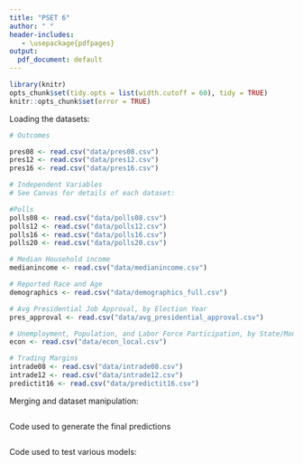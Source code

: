 ```yaml
---
title: "PSET 6"
author: " "
header-includes:
   - \usepackage{pdfpages}
output:
  pdf_document: default
---
```


```r
library(knitr)
opts_chunk$set(tidy.opts = list(width.cutoff = 60), tidy = TRUE)
knitr::opts_chunk$set(error = TRUE)
```

Loading the datasets:

```r
# Outcomes

pres08 <- read.csv("data/pres08.csv")
pres12 <- read.csv("data/pres12.csv")
pres16 <- read.csv("data/pres16.csv")

# Independent Variables
# See Canvas for details of each dataset:

#Polls
polls08 <- read.csv("data/polls08.csv")
polls12 <- read.csv("data/polls12.csv") 
polls16 <- read.csv("data/polls16.csv")
polls20 <- read.csv("data/polls20.csv")

# Median Household income
medianincome <- read.csv("data/medianincome.csv")

# Reported Race and Age
demographics <- read.csv("data/demographics_full.csv")

# Avg Presidential Job Approval, by Election Year
pres_approval <- read.csv("data/avg_presidential_approval.csv")

# Unemployment, Population, and Labor Force Participation, by State/Month
econ <- read.csv("data/econ_local.csv")

# Trading Margins
intrade08 <- read.csv("data/intrade08.csv")
intrade12 <- read.csv("data/intrade12.csv")
predictit16 <- read.csv("data/predictit16.csv")

```

Merging and dataset manipulation:

```r

```

Code used to generate the final predictions

```r

```

Code used to test various models:

```r

```



